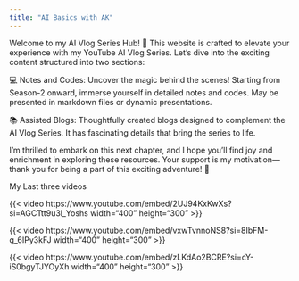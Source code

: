 ```yaml
---
title: "AI Basics with AK"
---
```


Welcome to my AI Vlog Series Hub! 🚀 This website is crafted to elevate your experience with my YouTube AI Vlog Series. Let's dive into the exciting content structured into two sections:

💻 Notes and Codes: Uncover the magic behind the scenes! Starting from Season-2 onward, immerse yourself in detailed notes and codes. May be presented in markdown files or dynamic presentations.

📚 Assisted Blogs: Thoughtfully created blogs designed to complement the AI Vlog Series. It has fascinating details that bring the series to life.

I'm thrilled to embark on this next chapter, and I hope you'll find joy and enrichment in exploring these resources. Your support is my motivation—thank you for being a part of this exciting adventure! 🌟

My Last three videos


{{< video https://www.youtube.com/embed/2UJ94KxKwXs?si=AGCTtt9u3l_Yoshs width="400" height="300" >}}

{{< video https://www.youtube.com/embed/vxwTvnnoNS8?si=8IbFM-q_6IPy3kFJ width="400" height="300" >}}

{{< video https://www.youtube.com/embed/zLKdAo2BCRE?si=cY-iS0bgyTJYOyXh width="400" height="300" >}}


